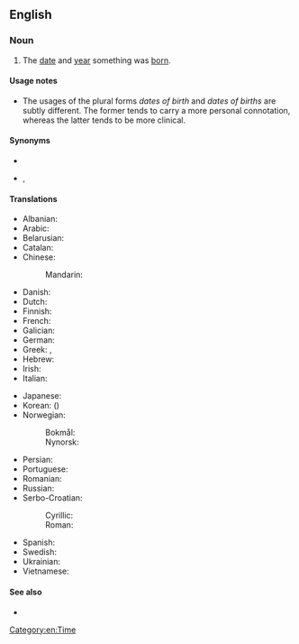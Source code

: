 {{also|08/09/1990date-of-birth}}

==English==

===Noun===
{{en-noun|dates of birth|dates of births}}

# The [[date]] and [[year]] something was [[born]].

====Usage notes====
* The usages of the plural forms ''dates of birth'' and ''dates of births'' are subtly different. The former tends to carry a more personal connotation, whereas the latter tends to be more clinical.

====Synonyms====
* {{l|en|DOB}}
* {{l|en|birthdate}}, {{l|en|birth date}}

====Translations====
{{trans-top|date and year when something was born}}
* Albanian: {{t|sq|data e lindjes}}
* Arabic: {{t|ar|تَارِيخ اَلْمِيلَاد|m}}
* Belarusian: {{t|be|дата нараджэння}}
* Catalan: {{t|ca|data de naixement|f}}
* Chinese:
*: Mandarin: {{t+|cmn|出生日期|tr=chūshēng rìqí|sc=Hani}}
* Danish: {{t+|da|fødselsdato|c}}
* Dutch: {{t+|nl|geboortedatum|m}}
* Finnish: {{t+|fi|syntymäaika}}
* French: {{t+|fr|date de naissance|f}}
* Galician: {{t|gl|data de nacemento|f}}
* German: {{t+|de|Geburtsdatum|n}}
* Greek: {{t|el|ημερομηνία γέννησης|f}}, {{t|el|ημερομηνία γεννήσεως|f}}
* Hebrew: {{t+|he|תַאֲרִיך לֵידָה|sc=Hebr}}
* Irish: {{t|ga|dáta breithe|m}}
* Italian: {{t|it|data di nascita|f}}
{{trans-mid}}
* Japanese: {{t|ja|生年月日|tr=せいねんがっぴ, seinengappi|sc=Jpan}}
* Korean: {{t+|ko|생년월일}} ({{t+|ko|生年月日}})
* Norwegian:
*: Bokmål: {{t|nb|fødselsdato|m}}
*: Nynorsk: {{t|nn|fødselsdato|m}}
* Persian: {{t-needed|fa}}
* Portuguese: {{t|pt|data de nascimento|f}}
* Romanian: {{t|ro|dată de naștere}}
* Russian: {{t|ru|да́та рожде́ния|f}}
* Serbo-Croatian:
*: Cyrillic: {{t|sh|датум рођења|m|sc=Cyrl}}
*: Roman: {{t|sh|datum rođenja|m}}
* Spanish: {{t|es|fecha de nacimiento|f}}
* Swedish: {{t+|sv|födelsedatum|n}}
* Ukrainian: {{t|uk|да́та наро́дження}}
* Vietnamese: {{t|vi|ngày tháng năm sinh}}
{{trans-bottom}}

{{trans-see|birthday}}

====See also====
* {{l|en|birthday}}

[[Category:en:Time]]